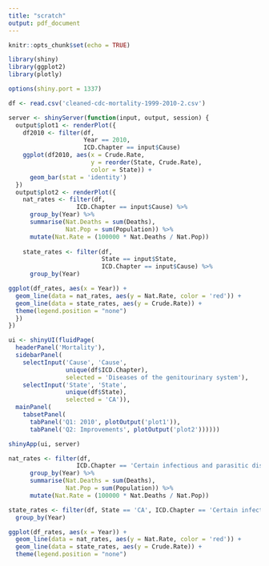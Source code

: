 ```yaml
---
title: "scratch"
output: pdf_document
---
```


```r
knitr::opts_chunk$set(echo = TRUE)
```

```r
library(shiny)
library(ggplot2)
library(plotly)

options(shiny.port = 1337)

df <- read.csv('cleaned-cdc-mortality-1999-2010-2.csv')

server <- shinyServer(function(input, output, session) {
  output$plot1 <- renderPlot({
    df2010 <- filter(df,
                     Year == 2010,
                     ICD.Chapter == input$Cause)
    ggplot(df2010, aes(x = Crude.Rate,
                       y = reorder(State, Crude.Rate),
                       color = State)) +
      geom_bar(stat = 'identity')
  })
  output$plot2 <- renderPlot({
    nat_rates <- filter(df, 
                   ICD.Chapter == input$Cause) %>%
      group_by(Year) %>%
      summarise(Nat.Deaths = sum(Deaths),
                Nat.Pop = sum(Population)) %>%
      mutate(Nat.Rate = (100000 * Nat.Deaths / Nat.Pop))
    
    state_rates <- filter(df, 
                          State == input$State, 
                          ICD.Chapter == input$Cause) %>%
      group_by(Year)

ggplot(df_rates, aes(x = Year)) +
  geom_line(data = nat_rates, aes(y = Nat.Rate, color = 'red')) + 
  geom_line(data = state_rates, aes(y = Crude.Rate)) +
  theme(legend.position = "none")
  })
})

ui <- shinyUI(fluidPage(
  headerPanel('Mortality'),
  sidebarPanel(
    selectInput('Cause', 'Cause',
                unique(df$ICD.Chapter),
                selected = 'Diseases of the genitourinary system'),
    selectInput('State', 'State',
                unique(df$State),
                selected = 'CA')),
  mainPanel(
    tabsetPanel(
      tabPanel('Q1: 2010', plotOutput('plot1')),
      tabPanel('Q2: Improvements', plotOutput('plot2'))))))

shinyApp(ui, server)
```
```r
nat_rates <- filter(df, 
                   ICD.Chapter == 'Certain infectious and parasitic diseases') %>%
      group_by(Year) %>%
      summarise(Nat.Deaths = sum(Deaths),
                Nat.Pop = sum(Population)) %>%
      mutate(Nat.Rate = (100000 * Nat.Deaths / Nat.Pop))
```

```r
state_rates <- filter(df, State == 'CA', ICD.Chapter == 'Certain infectious and parasitic diseases') %>%
  group_by(Year)
```

```r
ggplot(df_rates, aes(x = Year)) +
  geom_line(data = nat_rates, aes(y = Nat.Rate, color = 'red')) + 
  geom_line(data = state_rates, aes(y = Crude.Rate)) +
  theme(legend.position = "none")
```

